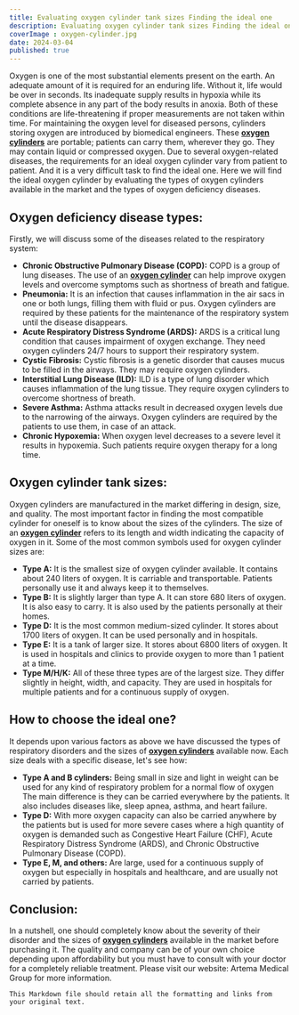 ```yaml
---
title: Evaluating oxygen cylinder tank sizes Finding the ideal one
description: Evaluating oxygen cylinder tank sizes Finding the ideal one. Oxygen is one of the most substantial elements present on the earth.
coverImage : oxygen-cylinder.jpg
date: 2024-03-04
published: true
---
```


Oxygen is one of the most substantial elements present on the earth. An adequate amount of it is
required for an enduring life. Without it, life would be over in seconds. Its inadequate supply results in
hypoxia while its complete absence in any part of the body results in anoxia. Both of these conditions are
life-threatening if proper measurements are not taken within time.
For maintaining the oxygen level for diseased persons, cylinders storing oxygen are introduced by
biomedical engineers. These **[oxygen cylinders](https://artemamed.com/categories/oxygen-cylinder)** are
portable; patients can carry them, wherever they go. They may contain liquid or compressed oxygen.
Due to several oxygen-related diseases, the requirements for an ideal oxygen cylinder vary from patient
to patient. And it is a very difficult task to find the ideal one.
Here we will find the ideal oxygen cylinder by evaluating the types of oxygen cylinders available in the
market and the types of oxygen deficiency diseases.

## Oxygen deficiency disease types:

Firstly, we will discuss some of the diseases related to the respiratory system:

- **Chronic Obstructive Pulmonary Disease (COPD):** COPD is a group of lung diseases. The use of an
  **[oxygen cylinder](https://artemamed.com/products/oxygen-cylinder)** can help improve oxygen levels and
  overcome symptoms such as shortness of breath and fatigue.
- **Pneumonia:** It is an infection that causes inflammation in the air sacs in one or both lungs, filling
  them with fluid or pus. Oxygen cylinders are required by these patients for the maintenance of the
  respiratory system until the disease disappears.
- **Acute Respiratory Distress Syndrome (ARDS):** ARDS is a critical lung condition that causes
  impairment of oxygen exchange. They need oxygen cylinders 24/7 hours to support their respiratory
  system.
- **Cystic Fibrosis:** Cystic fibrosis is a genetic disorder that causes mucus to be filled in the airways.
  They may require oxygen cylinders.
- **Interstitial Lung Disease (ILD):** ILD is a type of lung disorder which causes inflammation of the lung
  tissue. They require oxygen cylinders to overcome shortness of breath.
- **Severe Asthma:** Asthma attacks result in decreased oxygen levels due to the narrowing of the
  airways. Oxygen cylinders are required by the patients to use them, in case of an attack.
- **Chronic Hypoxemia:** When oxygen level decreases to a severe level it results in hypoxemia. Such
  patients require oxygen therapy for a long time.

## Oxygen cylinder tank sizes:

Oxygen cylinders are manufactured in the market differing in design, size, and quality. The most
important factor in finding the most compatible cylinder for oneself is to know about the sizes of the
cylinders.
The size of an **[oxygen cylinder](https://artemamed.com/products/oxygen-cylinder)** refers to its length
and width indicating the capacity of oxygen in it. Some of the most common symbols used for oxygen
cylinder sizes are:

- **Type A:** It is the smallest size of oxygen cylinder available. It contains about 240 liters of oxygen. It
  is carriable and transportable. Patients personally use it and always keep it to themselves.
- **Type B:** It is slightly larger than type A. It can store 680 liters of oxygen. It is also easy to carry. It is
  also used by the patients personally at their homes.
- **Type D:** It is the most common medium-sized cylinder. It stores about 1700 liters of oxygen. It can
  be used personally and in hospitals.
- **Type E:** It is a tank of larger size. It stores about 6800 liters of oxygen. It is used in hospitals and
  clinics to provide oxygen to more than 1 patient at a time.
- **Type M/H/K:** All of these three types are of the largest size. They differ slightly in height, width,
  and capacity. They are used in hospitals for multiple patients and for a continuous supply of oxygen.

## How to choose the ideal one?

It depends upon various factors as above we have discussed the types of respiratory disorders and the
sizes of **[oxygen cylinders](https://artemamed.com/products/oxygen-cylinder)** available now. Each size
deals with a specific disease, let's see how:

- **Type A and B cylinders:** Being small in size and light in weight can be used for any kind of
  respiratory problem for a normal flow of oxygen The main difference is they can be carried everywhere
  by the patients. It also includes diseases like, sleep apnea, asthma, and heart failure.
- **Type D:** With more oxygen capacity can also be carried anywhere by the patients but is used for
  more severe cases where a high quantity of oxygen is demanded such as Congestive Heart Failure (CHF),
  Acute Respiratory Distress Syndrome (ARDS), and Chronic Obstructive Pulmonary Disease (COPD).
- **Type E, M, and others:** Are large, used for a continuous supply of oxygen but especially in hospitals
  and healthcare, and are usually not carried by patients.

## Conclusion:

In a nutshell, one should completely know about the severity of their disorder and the sizes of **[oxygen
cylinders](https://artemamed.com/products/oxygen-cylinder)** available in the market before purchasing it.
The quality and company can be of your own choice depending upon affordability but you must have to
consult with your doctor for a completely reliable treatment.
Please visit our website: Artema Medical Group for more information.

```
This Markdown file should retain all the formatting and links from your original text.
```
